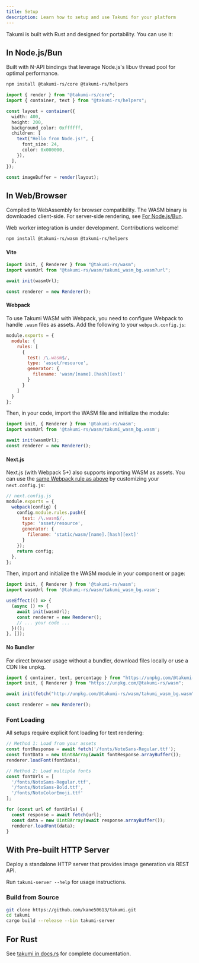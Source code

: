 ```yaml
---
title: Setup
description: Learn how to setup and use Takumi for your platform
---
```


Takumi is built with Rust and designed for portability. You can use it:

<Cards>
  <Card
    title="In Node.js/Bun"
    href="/#for-nodejsbun"
    description="Via the @takumi-rs/core package (N-API) for server-side rendering."
  />
  <Card
    title="In the browser"
    href="#for-webbrowser"
    description="Via the @takumi-rs/wasm package (WebAssembly) for client-side generation."
  />
  <Card
    title="With pre-built HTTP server"
    href="#with-pre-built-http-server"
    description="Host an external server to handle image generation."
  />
  <Card
    title="Directly in Rust"
    href="#for-rust"
    description="For native applications with maximum performance and control."
  />
</Cards>

## In Node.js/Bun

Built with N-API bindings that leverage Node.js's libuv thread pool for optimal performance.

```bash
npm install @takumi-rs/core @takumi-rs/helpers
```

```typescript
import { render } from "@takumi-rs/core";
import { container, text } from "@takumi-rs/helpers";

const layout = container({
  width: 400,
  height: 200,
  background_color: 0xffffff,
  children: [
    text("Hello from Node.js!", {
      font_size: 24,
      color: 0x000000,
    }),
  ],
});

const imageBuffer = render(layout);
```

## In Web/Browser

Compiled to WebAssembly for browser compatibility. The WASM binary is downloaded client-side. For server-side rendering, see [For Node.js/Bun](#for-nodejsbun).

Web worker integration is under development. Contributions welcome!

```bash
npm install @takumi-rs/wasm @takumi-rs/helpers
```

#### Vite

```javascript
import init, { Renderer } from "@takumi-rs/wasm";
import wasmUrl from "@takumi-rs/wasm/takumi_wasm_bg.wasm?url";

await init(wasmUrl);

const renderer = new Renderer();
```

#### Webpack

To use Takumi WASM with Webpack, you need to configure Webpack to handle `.wasm` files as assets. Add the following to your `webpack.config.js`:

```js
module.exports = {
  module: {
    rules: [
      {
        test: /\.wasm$/,
        type: 'asset/resource',
        generator: {
          filename: 'wasm/[name].[hash][ext]'
        }
      }
    ]
  }
};
```

Then, in your code, import the WASM file and initialize the module:

```js
import init, { Renderer } from '@takumi-rs/wasm';
import wasmUrl from '@takumi-rs/wasm/takumi_wasm_bg.wasm';

await init(wasmUrl);
const renderer = new Renderer();
```

#### Next.js

Next.js (with Webpack 5+) also supports importing WASM as assets. You can use the [same Webpack rule as above](#webpack) by customizing your `next.config.js`:

```js
// next.config.js
module.exports = {
  webpack(config) {
    config.module.rules.push({
      test: /\.wasm$/,
      type: 'asset/resource',
      generator: {
        filename: 'static/wasm/[name].[hash][ext]'
      }
    });
    return config;
  },
};
```

Then, import and initialize the WASM module in your component or page:

```js
import init, { Renderer } from '@takumi-rs/wasm';
import wasmUrl from '@takumi-rs/wasm/takumi_wasm_bg.wasm';

useEffect(() => {
  (async () => {
    await init(wasmUrl);
    const renderer = new Renderer();
    // ... your code ...
  })();
}, []);
```

#### No Bundler

For direct browser usage without a bundler, download files locally or use a CDN like unpkg.

```javascript
import { container, text, percentage } from "https://unpkg.com/@takumi-rs/helpers";
import init, { Renderer } from "https://unpkg.com/@takumi-rs/wasm";

await init(fetch("http://unpkg.com/@takumi-rs/wasm/takumi_wasm_bg.wasm"));

const renderer = new Renderer();
```

### Font Loading

All setups require explicit font loading for text rendering:

```javascript
// Method 1: Load from your assets
const fontResponse = await fetch('/fonts/NotoSans-Regular.ttf');
const fontData = new Uint8Array(await fontResponse.arrayBuffer());
renderer.loadFont(fontData);

// Method 2: Load multiple fonts
const fontUrls = [
  '/fonts/NotoSans-Regular.ttf',
  '/fonts/NotoSans-Bold.ttf',
  '/fonts/NotoColorEmoji.ttf'
];

for (const url of fontUrls) {
  const response = await fetch(url);
  const data = new Uint8Array(await response.arrayBuffer());
  renderer.loadFont(data);
}
```

## With Pre-built HTTP Server

Deploy a standalone HTTP server that provides image generation via REST API.

Run `takumi-server --help` for usage instructions.

### Build from Source

```bash
git clone https://github.com/kane50613/takumi.git
cd takumi
cargo build --release --bin takumi-server
```

## For Rust

See [takumi in docs.rs](https://docs.rs/takumi/latest/takumi/) for complete documentation.
